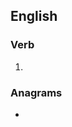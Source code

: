 ==English==

===Verb===
{{head|en|present participle}}

# {{present participle of|scat|lang=en|nocat=1}}

===Anagrams===
* {{anagrams|en|actedst|stat dec}}